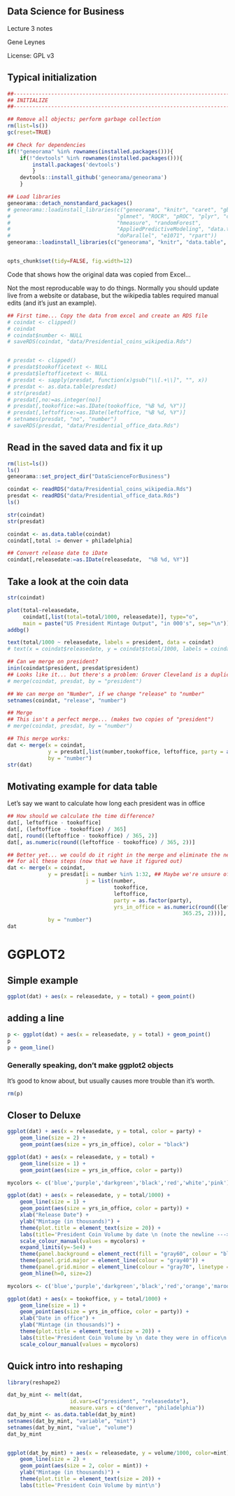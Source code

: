 

## Data Science for Business

Lecture 3 notes

Gene Leynes

License: GPL v3

## Typical initialization

```r
##------------------------------------------------------------------------------
## INITIALIZE
##------------------------------------------------------------------------------

## Remove all objects; perform garbage collection
rm(list=ls())
gc(reset=TRUE)

## Check for dependencies
if(!"geneorama" %in% rownames(installed.packages())){
	if(!"devtools" %in% rownames(installed.packages())){
		install.packages('devtools')
		}
	devtools::install_github('geneorama/geneorama')
	}

## Load libraries
geneorama::detach_nonstandard_packages()
# geneorama::loadinstall_libraries(c("geneorama", "knitr", "caret", "gbm", 
# 								   "glmnet", "ROCR", "pROC", "plyr", "class", 
# 								   "hmeasure", "randomForest", 
# 								   "AppliedPredictiveModeling", "data.table", 
# 								   "doParallel", "e1071", "rpart"))
geneorama::loadinstall_libraries(c("geneorama", "knitr", "data.table", "ggplot2"))


opts_chunk$set(tidy=FALSE, fig.width=12)
```

Code that shows how the original data was copied from Excel...

Not the most reproducable way to do things.  Normally you should update live from a website or database, but the wikipedia tables required manual edits (and it's just an example).


```r
## First time... Copy the data from excel and create an RDS file
# coindat <- clipped()
# coindat
# coindat$number <- NULL
# saveRDS(coindat, "data/Presidential_coins_wikipedia.Rds")


# presdat <- clipped()
# presdat$tookofficetext <- NULL
# presdat$leftofficetext <- NULL
# presdat <- sapply(presdat, function(x)gsub("\\[.+\\]", "", x))
# presdat <- as.data.table(presdat)
# str(presdat)
# presdat[,no:=as.integer(no)]
# presdat[,tookoffice:=as.IDate(tookoffice, "%B %d, %Y")]
# presdat[,leftoffice:=as.IDate(leftoffice, "%B %d, %Y")]
# setnames(presdat, "no", "number")
# saveRDS(presdat, "data/Presidential_office_data.Rds")

```


## Read in the saved data and fix it up

```r
rm(list=ls())
ls()
geneorama::set_project_dir("DataScienceForBusiness")

coindat <- readRDS("data/Presidential_coins_wikipedia.Rds")
presdat <- readRDS("data/Presidential_office_data.Rds")
ls()

str(coindat)
str(presdat)

coindat <- as.data.table(coindat)
coindat[,total := denver + philadelphia]

## Convert release date to iDate
coindat[,releasedate:=as.IDate(releasedate,  "%B %d, %Y")]
```

## Take a look at the coin data
```r
str(coindat)

plot(total~releasedate, 
	 coindat[,list(total=total/1000, releasedate)], type="o", 
	 main = paste("US President Mintage Output", "in 000's", sep="\n"))
addbg()

text(total/1000 ~ releasedate, labels = president, data = coindat)
# text(x = coindat$releasedate, y = coindat$total/1000, labels = coindat$president)
```


```r
## Can we merge on president?
inin(coindat$president, presdat$president)
## Looks like it... but there's a problem: Grover Cleveland is a duplicate
# merge(coindat, presdat, by = "president")

## We can merge on "Number", if we change "release" to "number"
setnames(coindat, "release", "number")

## Merge
## This isn't a perfect merge... (makes two copies of "president")
# merge(coindat, presdat, by = "number")

## This merge works:
dat <- merge(x = coindat, 
			 y = presdat[,list(number,tookoffice, leftoffice, party = as.factor(party))], 
			 by = "number")
str(dat)
```

## Motivating example for data table

Let's say we want to calculate how long each president was in office

```r

## How should we calculate the time difference?
dat[, leftoffice - tookoffice]
dat[, (leftoffice - tookoffice) / 365]
dat[, round((leftoffice - tookoffice) / 365, 2)]
dat[, as.numeric(round((leftoffice - tookoffice) / 365, 2))]

## Better yet... we could do it right in the merge and eliminate the need
## for all these steps (now that we have it figured out)
dat <- merge(x = coindat, 
			 y = presdat[i = number %in% 1:32, ## Maybe we're unsure of the join mechanics
			 			 j = list(number,
			 			 		  tookoffice, 
			 			 		  leftoffice, 
			 			 		  party = as.factor(party),
			 			 		  yrs_in_office = as.numeric(round((leftoffice - tookoffice) / 
			 			 		  					  	365.25, 2)))], 
			 by = "number")
dat

```

# GGPLOT2

## Simple example

```r
ggplot(dat) + aes(x = releasedate, y = total) + geom_point()
```

## adding a line

```r
p <- ggplot(dat) + aes(x = releasedate, y = total) + geom_point()
p
p + geom_line()
```

### Generally speaking, don't make ggplot2 objects
It's good to know about, but usually causes more trouble than it's worth.
```r
rm(p)
```


## Closer to Deluxe

```r
ggplot(dat) + aes(x = releasedate, y = total, color = party) + 
	geom_line(size = 2) +
	geom_point(aes(size = yrs_in_office), color = "black")  
```

```r
ggplot(dat) + aes(x = releasedate, y = total) + 
	geom_line(size = 1) +
	geom_point(aes(size = yrs_in_office, color = party))  
```

```r
mycolors <- c('blue','purple','darkgreen','black','red','white','pink')

ggplot(dat) + aes(x = releasedate, y = total/1000) + 
	geom_line(size = 1) +
	geom_point(aes(size = yrs_in_office, color = party)) +
    xlab("Release Date") +
    ylab("Mintage (in thousands)") +
    theme(plot.title = element_text(size = 20)) +
    labs(title='President Coin Volume by date \n (note the newline --->)\n') +
    scale_colour_manual(values = mycolors) +
	expand_limits(y=-5e4) +
    theme(panel.background = element_rect(fill = "gray60", colour = "black")) +
    theme(panel.grid.major = element_line(colour = "gray40")) +
    theme(panel.grid.minor = element_line(colour = "gray70", linetype = "dotted")) + 
	geom_hline(h=0, size=2)
```

```r
mycolors <- c('blue','purple','darkgreen','black','red','orange','maroon')

ggplot(dat) + aes(x = tookoffice, y = total/1000) + 
	geom_line(size = 1) +
	geom_point(aes(size = yrs_in_office, color = party)) +
    xlab("Date in office") +
    ylab("Mintage (in thousands)") +
    theme(plot.title = element_text(size = 20)) +
    labs(title='President Coin Volume by \n date they were in office\n') +
    scale_colour_manual(values = mycolors) 
```


## Quick intro into reshaping

```r
library(reshape2)

dat_by_mint <- melt(dat,
					id.vars=c("president", "releasedate"),
					measure.vars = c("denver", "philadelphia"))
dat_by_mint <- as.data.table(dat_by_mint)
setnames(dat_by_mint, "variable", "mint")
setnames(dat_by_mint, "value", "volume")
dat_by_mint


ggplot(dat_by_mint) + aes(x = releasedate, y = volume/1000, color=mint) + 
	geom_line(size = 2) +
	geom_point(aes(size = 2, color = mint)) +
    ylab("Mintage (in thousands)") +
    theme(plot.title = element_text(size = 20)) +
    labs(title='President Coin Volume by mint\n')
```




